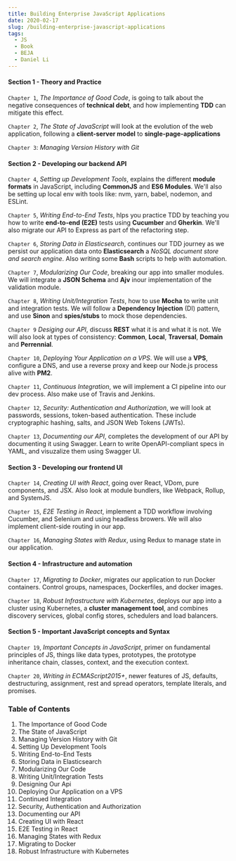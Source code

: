 ```yaml
---
title: Building Enterprise JavaScript Applications
date: 2020-02-17
slug: /building-enterprise-javascript-applications
tags:
  - JS
  - Book
  - BEJA
  - Daniel Li
---
```

#### Section 1 - Theory and Practice

`Chapter 1`, *The Importance of Good Code*, is going to talk about the negative consequences of **technical debt**, and how implementing **TDD** can mitigate this effect.

`Chapter 2`, *The State of JavaScript* will look at the evolution of the web application, following a **client-server model** to **single-page-applications**

`Chapter 3`: *Managing Version History with Git*

#### Section 2 - Developing our backend API

`Chapter 4`, *Setting up Development Tools*, explains the different **module formats** in JavaScript, including **CommonJS** and **ES6 Modules**. We'll also be setting up local env with tools like: nvm, yarn, babel, nodemon, and ESLint.

`Chapter 5`, *Writing End-to-End Tests*, hlps you practice TDD by teaching you how to write **end-to-end (E2E)** tests using **Cucumber** and **Gherkin**. We'll also migrate our API to Express as part of the refactoring step.  

`Chapter 6`, *Storing Data in Elasticsearch*, continues our TDD journey as we persist our application data onto **Elasticsearch** a *NoSQL document store and search engine*. Also writing some **Bash** scripts to help with automation.

`Chapter 7`, *Modularizing Our Code*, breaking our app into smaller modules. We will integrate a **JSON Schema** and **Ajv** inour implementation of the validation module.

`Chapter 8`, *Writing Unit/Integration Tests*, how to use **Mocha** to write unit and integration tests. We will follow a **Dependency Injection** (DI) pattern, and use **Sinon** and **spies/stubs** to mock those dependencies.

`Chapter 9` *Desiging our API*, discuss **REST** what it is and what it is not. We will also look at types of consistency: **Common**, **Local**, **Traversal**, **Domain** and **Perrennial**.

`Chapter 10`, *Deploying Your Application on a VPS*. We will use a **VPS**, configure a DNS, and use a reverse proxy and keep our Node.js process alive with **PM2**.

`Chapter 11`, *Continuous Integration*, we will implement a CI pipeline into our dev process. Also make use of Travis and Jenkins.

`Chapter 12`, *Security: Authentication and Authorization*, we will look at passwords, sessions, token-based authentication. These include cryptographic hashing, salts, and JSON Web Tokens (JWTs).

`Chapter 13`, *Documenting our API*, completes the development of our API by documenting it using Swagger. Learn to write OpenAPI-compliant specs in YAML, and visuzalize them using Swagger UI.

#### Section 3 - Developing our frontend UI

`Chapter 14`, *Creating UI with React*, going over React, VDom, pure components, and JSX. Also look at module bundlers, like Webpack, Rollup, and SystemJS.

`Chapter 15`, *E2E Testing in React*, implement a TDD workflow involving Cucumber, and Selenium and using headless browers. We will also implement client-side routing in our app.

`Chapter 16`, *Managing States with Redux*, using Redux to manage state in our application.

#### Section 4 - Infrastructure and automation

`Chapter 17`, *Migrating to Docker*, migrates our application to run Docker containers. Control groups, namespaces, Dockerfiles, and docker images.

`Chapter 18`, *Robust Infrastructure with Kubernetes*, deploys our app into a cluster using Kubernetes, a **cluster management tool**, and combines discovery services, global config stores, schedulers and load balancers.

#### Section 5 - Important JavaScript concepts and Syntax

`Chapter 19`, *Important Concepts in JavaScript*, primer on fundamental principles of JS, things like data types, prototypes, the prototype inheritance chain, classes, context, and the execution context.

`Chapter 20`, *Writing in ECMAScript2015+*, newer features of JS, defaults, destructuring, assignment, rest and spread operators, template literals, and promises.



### Table of Contents
1. The Importance of Good Code
2. The State of JavaScript
3. Managing Version History with Git
4. Setting Up Development Tools
5. Writing End-to-End Tests
6. Storing Data in Elasticsearch
7. Modularizing Our Code
8. Writing Unit/Integration Tests
9. Designing Our Api
10. Deploying Our Application on a VPS 
11. Continued Integration
12. Security, Authentication and Authorization
13. Documenting our API
14. Creating UI with React 
15. E2E Testing in React 
16. Managing States with Redux
17. Migrating to Docker
18. Robust Infrastructure with Kubernetes
